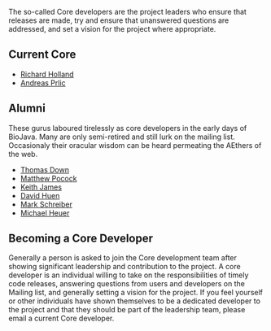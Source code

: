 The so-called Core developers are the project leaders who ensure that releases are made, try and ensure that unanswered questions are addressed, and set a vision for the project where appropriate. 

== Current Core ==
* [[Richard Holland|Richard Holland]]
* [[Andreas Prlic|Andreas Prlic]]

== Alumni ==
These gurus laboured tirelessly as core developers in the early days of BioJava. Many are only semi-retired and still lurk on the mailing list. Occasionaly their oracular wisdom can be heard permeating the AEthers of the web.

* [[Thomas Down|Thomas Down]]
* [[Matthew Pocock|Matthew Pocock]]
* [[Keith James|Keith James]]
* [[David Huen|David Huen]]
* [[Mark Schreiber|Mark Schreiber]]
* [[Michael Heuer|Michael Heuer]]

== Becoming a Core Developer ==
Generally a person is asked to join the Core development team after showing significant leadership and contribution to the project. A core developer is an individual willing to take on the responsibilities of timely code releases, answering questions from users and developers on the Mailing list, and generally setting a vision for the project. If you feel yourself or other individuals have shown themselves to be a dedicated developer to the project and that they should be part of the leadership team, please email a current Core developer.